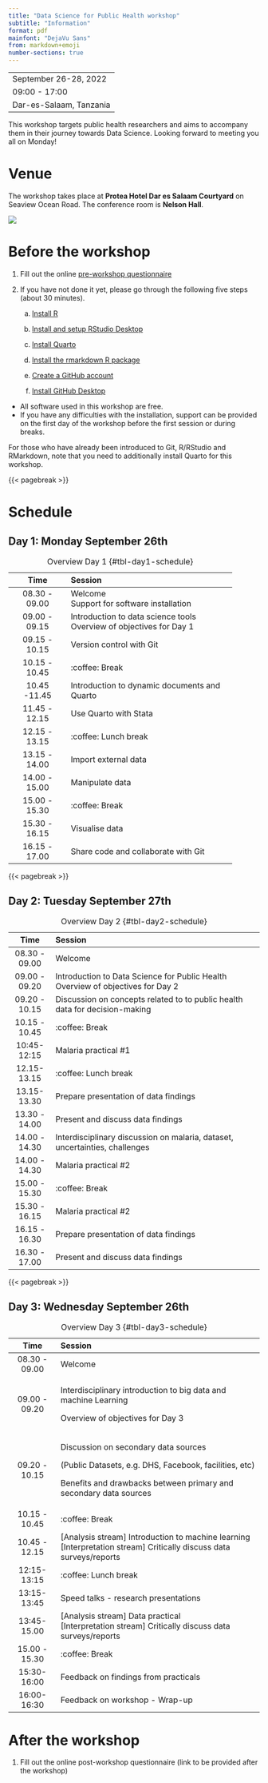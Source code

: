 ```yaml
---
title: "Data Science for Public Health workshop"
subtitle: "Information"
format: pdf
mainfont: "DejaVu Sans"
from: markdown+emoji
number-sections: true
---
```


-----
September 26-28, 2022
09:00 - 17:00
Dar-es-Salaam, Tanzania
-----

This workshop targets public health researchers and aims to accompany them in their journey towards Data Science. Looking forward to meeting you all on Monday!

# Venue

The workshop takes place at **Protea Hotel Dar es Salaam Courtyard** on Seaview Ocean Road. The conference room is **Nelson Hall**.

![](images/paste-67B4C38F.png)

# Before the workshop

1.  Fill out the online [pre-workshop questionnaire](https://timicodktest.smartforest.de/-/single/cac06e76b3e163e655e49626f8129de8f55a8035ced54f15bc4c6cf527dba8a7?st=DnBRz677PIYh33ML0rE1amWzyhCIYPGFQnmZ6AAou8nJFyikWN6nLM5i3G4I0YZN)

2.  If you have not done it yet, please go through the following five steps (about 30 minutes).

    a.  [Install R](https://thaliehln.github.io/ds4ph/r_setup.html#sec-R-installation)

    b.  [Install and setup RStudio Desktop](https://thaliehln.github.io/ds4ph/r_setup.html#sec-RStudio-installation)

    c.  [Install Quarto](https://thaliehln.github.io/ds4ph/r_setup.html#sec-Quarto-installation)
    
    d.  [Install the rmarkdown R package](https://thaliehln.github.io/ds4ph/r_setup.html#sec-rmarkdown-installation)

    e.  [Create a GitHub account](https://thaliehln.github.io/ds4ph/github_setup.html#sec-GitHub-account-creation)

    f.  [Install GitHub Desktop](https://thaliehln.github.io/ds4ph/github_setup.html#sec-GitHub-Desktop-installation)

::: callout-note
* All software used in this workshop are free.
* If you have any difficulties with the installation, support can be provided on the first day of the workshop before the first session or during breaks.
:::

::: callout-important
For those who have already been introduced to Git, R/RStudio and RMarkdown, note that you need to additionally install Quarto for this workshop.
:::

{{< pagebreak >}}

# Schedule

## Day 1: Monday September 26th

+----------------+----------------------------------------------+
| Time           | Session                                      |
+:==============:+:=============================================+
| 08.30 - 09.00  | Welcome\                                     |
|                | Support for software installation            |
+----------------+----------------------------------------------+
| 09.00 - 09.15  | Introduction to data science tools\          |
|                | Overview of objectives for Day 1             |
+----------------+----------------------------------------------+
| 09.15 - 10.15  | Version control with Git                     |
+----------------+----------------------------------------------+
| 10.15 - 10.45  | :coffee: Break                               |
+----------------+----------------------------------------------+
| 10.45 -11.45   | Introduction to dynamic documents and Quarto |
+----------------+----------------------------------------------+
| 11.45 - 12.15  | Use Quarto with Stata                        |
+----------------+----------------------------------------------+
| 12.15 - 13.15  | :coffee: Lunch break                         |
+----------------+----------------------------------------------+
| 13.15 - 14.00  | Import external data                         |
+----------------+----------------------------------------------+
| 14.00 - 15.00  | Manipulate data                              |
+----------------+----------------------------------------------+
| 15.00 - 15.30  | :coffee: Break                               |
+----------------+----------------------------------------------+
| 15.30 - 16.15  | Visualise data                               |
+----------------+----------------------------------------------+
| 16.15 - 17.00  | Share code and collaborate with Git          |
+----------------+----------------------------------------------+

: Overview Day 1 {#tbl-day1-schedule}

{{< pagebreak >}}

## Day 2: Tuesday September 27th

+---------------+-----------------------------------------------------------------------------+
| Time          | Session                                                                     |
+:=============:+:============================================================================+
| 08.30 - 09.00 | Welcome                                                                     |
+---------------+-----------------------------------------------------------------------------+
| 09.00 - 09.20 | Introduction to Data Science for Public Health\                             |
|               | Overview of objectives for Day 2                                            |
+---------------+-----------------------------------------------------------------------------+
| 09.20 - 10.15 | Discussion on concepts related to to public health data for decision-making |
+---------------+-----------------------------------------------------------------------------+
| 10.15 - 10.45 | :coffee: Break                                                              |
+---------------+-----------------------------------------------------------------------------+
| 10:45-12:15   | Malaria practical #1                                                        |
+---------------+-----------------------------------------------------------------------------+
| 12.15- 13.15  | :coffee: Lunch break                                                        |
+---------------+-----------------------------------------------------------------------------+
| 13.15- 13.30  | Prepare presentation of data findings                                       |
+---------------+-----------------------------------------------------------------------------+
| 13.30 - 14.00 | Present and discuss data findings                                           |
+---------------+-----------------------------------------------------------------------------+
| 14.00 - 14.30 | Interdisciplinary discussion on malaria, dataset, uncertainties, challenges |
+---------------+-----------------------------------------------------------------------------+
| 14.00 - 14.30 | Malaria practical #2                                                        |
+---------------+-----------------------------------------------------------------------------+
| 15.00 - 15.30 | :coffee: Break                                                              |
+---------------+-----------------------------------------------------------------------------+
| 15.30 - 16.15 | Malaria practical #2                                                        |
+---------------+-----------------------------------------------------------------------------+
| 16.15 - 16.30 | Prepare presentation of data findings                                       |
+---------------+-----------------------------------------------------------------------------+
| 16.30 - 17.00 | Present and discuss data findings                                           |
+---------------+-----------------------------------------------------------------------------+

: Overview Day 2 {#tbl-day2-schedule}

{{< pagebreak >}}

## Day 3: Wednesday September 26th

+---------------+-------------------------------------------------------------------+
| Time          | Session                                                           |
+:=============:+:==================================================================+
| 08.30 - 09.00 | Welcome                                                           |
+---------------+-------------------------------------------------------------------+
| 09.00 - 09.20 | Interdisciplinary introduction to big data and machine Learning   |
|               |                                                                   |
|               | Overview of objectives for Day 3                                  |
+---------------+-------------------------------------------------------------------+
| 09.20 - 10.15 | Discussion on secondary data sources                              |
|               |                                                                   |
|               | (Public Datasets, e.g. DHS, Facebook, facilities, etc)            |
|               |                                                                   |
|               | Benefits and drawbacks between primary and secondary data sources |
+---------------+-------------------------------------------------------------------+
| 10.15 - 10.45 | :coffee: Break                                                    |
+---------------+-------------------------------------------------------------------+
| 10.45 - 12.15 | \[Analysis stream\] Introduction to machine learning\             |
|               | \[Interpretation stream\] Critically discuss data surveys/reports |
+---------------+-------------------------------------------------------------------+
| 12:15-13:15   | :coffee: Lunch break                                              |
+---------------+-------------------------------------------------------------------+
| 13:15-13:45   | Speed talks - research presentations                              |
+---------------+-------------------------------------------------------------------+
| 13:45-15.00   | \[Analysis stream\] Data practical\                               |
|               | \[Interpretation stream\] Critically discuss data surveys/reports |
+---------------+-------------------------------------------------------------------+
| 15.00 - 15.30 | :coffee: Break                                                    |
+---------------+-------------------------------------------------------------------+
| 15:30-16:00   | Feedback on findings from practicals                              |
+---------------+-------------------------------------------------------------------+
| 16:00-16:30\  | Feedback on workshop - Wrap-up                                    |
+---------------+-------------------------------------------------------------------+

: Overview Day 3 {#tbl-day3-schedule}

# After the workshop

1.  Fill out the online post-workshop questionnaire (link to be provided after the workshop)
